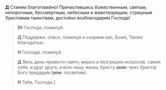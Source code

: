 **Д** Станем благогове́йно! Причастившись божественным, святым, непорочным, бессмертным, небесным и животворящим, страшным Христовым таинствам, достойно возблагодари́м Господа!

>**[Н** Господи, помилуй.

>**Д** Поддержи, спаси, помилуй и сохрани нас, Боже, Твоею благодатью.

>**Н** Господи, помилуй.

>**Д** Весь день провести свято, мирно и безгрешно испроси́в, сами́х себя, и друг друга, и всю нашу жизнь Христу **(или:** чрез Христа<R>)</R> Богу предади́м **(или:** посвяти́м<R>)</R>.

>**Н** Тебе, Господи.<R>]</R>

